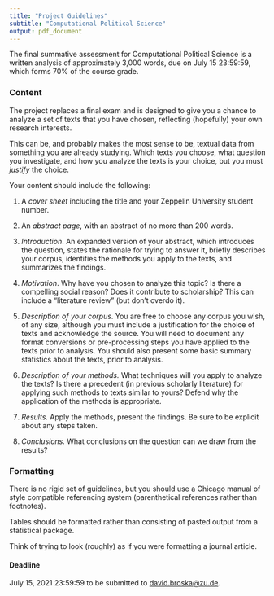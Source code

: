 ```yaml
---
title: "Project Guidelines"
subtitle: "Computational Political Science"
output: pdf_document
---
```



The final summative assessment for Computational Political Science is a written analysis of approximately 3,000 words, due on July 15 23:59:59, which forms 70% of the course grade. 


### Content 

The project replaces a final exam and is designed to give you a chance to analyze a set of texts that you have chosen, reflecting (hopefully) your own research interests. 

This can be, and probably makes the most sense to be, textual data from something you are already studying. Which texts you choose, what question you investigate, and how you analyze the texts is your choice, but you must *justify* the choice.

Your content should include the following: 

1. A *cover sheet* including the title and your Zeppelin University student number.

2. An *abstract page*, with an abstract of no more than 200 words.

3. *Introduction*. An expanded version of your abstract, which introduces the question, states the rationale for trying to answer it, briefly describes your corpus, identifies the methods you apply to the texts, and summarizes the findings.

4. *Motivation*. Why have you chosen to analyze this topic? Is there a compelling social reason? Does it contribute to scholarship? This can include a “literature review” (but don’t overdo it). 

5. *Description of your corpus*. You are free to choose any corpus you wish, of any size, although you must include a justification for the choice of texts and acknowledge the source. You will need to document any format conversions or pre-processing steps you have applied to the texts prior to analysis. You should also present some basic summary statistics about the texts, prior to analysis.

6. *Description of your methods.* What techniques will you apply to analyze the texts? Is there a precedent (in previous scholarly literature) for applying such methods to texts similar to yours? Defend why the application of the methods is appropriate.

7. *Results.* Apply the methods, present the findings. Be sure to be explicit about any steps taken.

8. *Conclusions.* What conclusions on the question can we draw from the results?


### Formatting 

There is no rigid set of guidelines, but you should use a Chicago manual of style 
compatible referencing system (parenthetical references rather than footnotes). 

Tables should be formatted rather than consisting of pasted output from a statistical package. 

Think of trying to look (roughly) as if you were formatting a journal article. 

#### Deadline


July 15, 2021 23:59:59 to be submitted to <david.broska@zu.de>.
